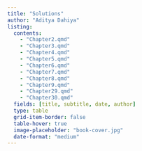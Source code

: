 ```yaml
---
title: "Solutions"
author: "Aditya Dahiya"
listing:
  contents:
    - "Chapter2.qmd"
    - "Chapter3.qmd"
    - "Chapter4.qmd"
    - "Chapter5.qmd"
    - "Chapter6.qmd"
    - "Chapter7.qmd"
    - "Chapter8.qmd"
    - "Chapter9.qmd"
    - "Chapter29.qmd"
    - "Chapter30.qmd"
  fields: [title, subtitle, date, author]
  type: table
  grid-item-border: false
  table-hover: true
  image-placeholder: "book-cover.jpg"
  date-format: "medium"
---
```

